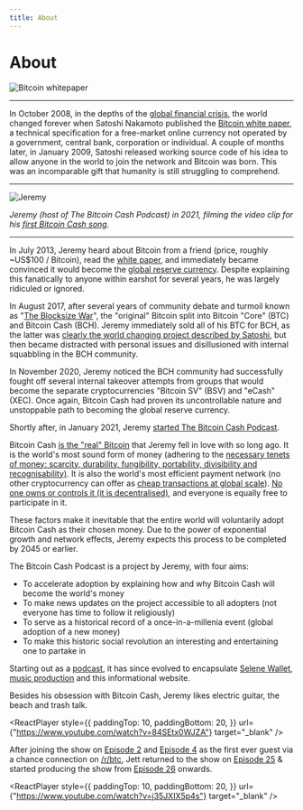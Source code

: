 ```yaml
---
title: About
---
```



# About

<img src={whitepaperUrl} alt="Bitcoin whitepaper" />

<hr />

In October 2008, in the depths of the [global financial crisis](https://en.wikipedia.org/wiki/Financial_crisis_of_2007%E2%80%932008), the world changed forever when Satoshi Nakamoto published the [Bitcoin white paper](/bitcoin.pdf), a technical specification for a free-market online currency not operated by a government, central bank, corporation or individual. A couple of months later, in January 2009, Satoshi released working source code of his idea to allow anyone in the world to join the network and Bitcoin was born. This was an incomparable gift that humanity is still struggling to comprehend.

<hr />

<img src={jeremyUrl} alt="Jeremy" />

_Jeremy (host of The Bitcoin Cash Podcast) in 2021, filming the video clip for his [first Bitcoin Cash song](https://www.youtube.com/watch?v=qxsRnsDzz4A)._

<hr />

In July 2013, Jeremy heard about Bitcoin from a friend (price, roughly ~US$100 / Bitcoin), read the [white paper](/bitcoin.pdf), and immediately became convinced it would become the [global reserve currency](/faqs/Global-Reserve-Currency/what-do-you-mean-global-reserve-currency). Despite explaining this fanatically to anyone within earshot for several years, he was largely ridiculed or ignored.

In August 2017, after several years of community debate and turmoil known as "[The Blocksize War](/start#episode-8-of-10-bitcoin-cash)", the "original" Bitcoin split into Bitcoin "Core" (BTC) and Bitcoin Cash (BCH). Jeremy immediately sold all of his BTC for BCH, as the latter was [clearly the world changing project described by Satoshi](/faqs/BCH-vs-BTC/is-bch-the-real-bitcoin), but then became distracted with personal issues and disillusioned with internal squabbling in the BCH community.

In November 2020, Jeremy noticed the BCH community had successfully fought off several internal takeover attempts from groups that would become the separate cryptocurrencies "Bitcoin SV" (BSV) and "eCash" (XEC). Once again, Bitcoin Cash had proven its uncontrollable nature and unstoppable path to becoming the global reserve currency.

Shortly after, in January 2021, Jeremy [started The Bitcoin Cash Podcast](/episodes/1).

Bitcoin Cash [is the "real" Bitcoin](/faqs/BCH-vs-BTC/is-bch-the-real-bitcoin) that Jeremy fell in love with so long ago. It is the world's most sound form of money (adhering to the [necessary tenets of money: scarcity, durability, fungibility, portability, divisibility and recognisability)](/start#episode-1-of-10-money). It is also the world's most efficient payment network (no other cryptocurrency can offer as [cheap transactions at global scale](/faqs/Global-Reserve-Currency/can-BCH-technically-scale-to-global-reserve-currency)). [No one owns or controls it (it is decentralised)](/faqs/Decentralisation/how-does-BCH-governance-work), and everyone is equally free to participate in it.

These factors make it inevitable that the entire world will voluntarily adopt Bitcoin Cash as their chosen money. Due to the power of exponential growth and network effects, Jeremy expects this process to be completed by 2045 or earlier.

The Bitcoin Cash Podcast is a project by Jeremy, with four aims:

- To accelerate adoption by explaining how and why Bitcoin Cash will become the world's money
- To make news updates on the project accessible to all adopters (not everyone has time to follow it religiously)
- To serve as a historical record of a once-in-a-millenia event (global adoption of a new money)
- To make this historic social revolution an interesting and entertaining one to partake in

Starting out as a [podcast](/episodes/welcome), it has since evolved to encapsulate [Selene Wallet](https://selene.cash/), [music production](/music) and this informational website.

Besides his obsession with Bitcoin Cash, Jeremy likes electric guitar, the beach and trash talk.

<ReactPlayer
  style={{
    paddingTop: 10,
    paddingBottom: 20,
  }}
  url={"https://www.youtube.com/watch?v=84SEtx0WJZA"}
  target="_blank"
/>

After joining the show on [Episode 2](/episodes/2) and [Episode 4](/episodes/4) as the first ever guest via a chance connection on [/r/btc](/faqs/Other/what-happened-with-rbtc), Jett returned to the show on [Episode 25](/episodes/25) & started producing the show from [Episode 26](/episodes/26) onwards.

<ReactPlayer
  style={{
    paddingTop: 10,
    paddingBottom: 20,
  }}
  url={"https://www.youtube.com/watch?v=j35JXIX5p4s"}
  target="_blank"
/>
